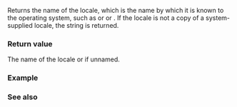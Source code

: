 {{cpp/locale/locale/title|name}}
{{cpp/locale/locale/navbar}}

{{ddcl|header=locale|
std::string name() const;
}}

Returns the name of the locale, which is the name by which it is known to the operating system, such as {{c|"POSIX"}} or {{c|"en_US.UTF8"}} or {{c|"English_United States.1252"}}. If the locale is not a copy of a system-supplied locale, the string {{c|"*"}} is returned.

===Return value===
The name of the locale or {{c|"*"}} if unnamed.

===Example===
{{example
|code=
#include &lt;iostream&gt;
#include &lt;locale&gt;
#include &lt;string&gt;

int main()
{
    std::locale loc(std::locale(), new std::ctype&lt;char&gt;);
    std::cout &lt;&lt; "The default locale is " &lt;&lt; std::locale().name() &lt;&lt; '\n'
              &lt;&lt; "The user's locale is " &lt;&lt; std::locale("").name() &lt;&lt; '\n'
              &lt;&lt; "A nameless locale is " &lt;&lt; loc.name() &lt;&lt; '\n';
}
|p=true
|output=
The default locale is C
The user's locale is en_US.UTF8
A nameless locale is *
}}

===See also===
{{dsc begin}}
{{dsc inc|cpp/locale/locale/dsc locale}}
{{dsc end}}

{{langlinks|de|es|fr|it|ja|pt|ru|zh}}